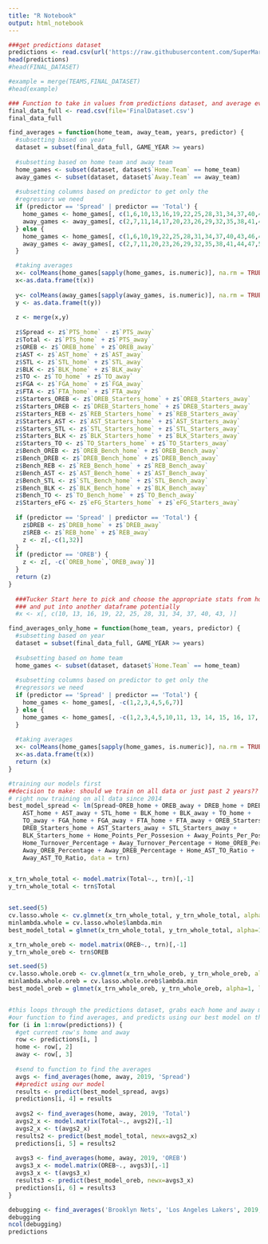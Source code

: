 ```yaml
---
title: "R Notebook"
output: html_notebook
---
```


```r
###get predictions dataset
predictions <- read.csv(url('https://raw.githubusercontent.com/SuperMarioGiacomazzo/STOR538_WEBSITE/master/Playoffs/Round%202/Predictions.csv'))
head(predictions)
#head(FINAL_DATASET)

#example = merge(TEAMS,FINAL_DATASET)
#head(example)
```

```r
### Function to take in values from predictions dataset, and average every teams statistics
final_data_full <- read.csv(file='FinalDataset.csv')
final_data_full

find_averages = function(home_team, away_team, years, predictor) {
  #subsetting based on year
  dataset = subset(final_data_full, GAME_YEAR >= years)
  
  #subsetting based on home team and away team
  home_games <- subset(dataset, dataset$`Home.Team` == home_team)
  away_games <- subset(dataset, dataset$`Away.Team` == away_team)
  
  #subsetting columns based on predictor to get only the 
  #regressors we need
  if (predictor == 'Spread' | predictor == 'Total') {
    home_games <- home_games[, c(1,6,10,13,16,19,22,25,28,31,34,37,40,43,46,49,52,55,58,61,64,67,70,73,76,79,82,84,86,88,90,92)]
    away_games <- away_games[, c(2,7,11,14,17,20,23,26,29,32,35,38,41,44,47,50,53,56,59,62,65,68,71,74,77,80,83,85,87,89,91,93)]
  } else {
    home_games <- home_games[, c(1,6,10,19,22,25,28,31,34,37,40,43,46,49,52,55,58,61,64,67,70,73,76,79,82,84,86,88,90,92)]
    away_games <- away_games[, c(2,7,11,20,23,26,29,32,35,38,41,44,47,50,53,56,59,62,65,68,71,74,77,80,83,85,87,89,91,93)]
  }

  #taking averages
  x<- colMeans(home_games[sapply(home_games, is.numeric)], na.rm = TRUE)
  x<-as.data.frame(t(x))
  
  y<- colMeans(away_games[sapply(away_games, is.numeric)], na.rm = TRUE)
  y <- as.data.frame(t(y))
  
  z <- merge(x,y)
  
  z$Spread <- z$`PTS_home` - z$`PTS_away`
  z$Total <- z$`PTS_home` + z$`PTS_away`
  z$OREB <- z$`OREB_home` + z$`OREB_away`
  z$AST <- z$`AST_home` + z$`AST_away`
  z$STL <- z$`STL_home` + z$`STL_away`
  z$BLK <- z$`BLK_home` + z$`BLK_away`
  z$TO <- z$`TO_home` + z$`TO_away`
  z$FGA <- z$`FGA_home` + z$`FGA_away`
  z$FTA <- z$`FTA_home` + z$`FTA_away`
  z$Starters_OREB <- z$`OREB_Starters_home` + z$`OREB_Starters_away`
  z$Starters_DREB <- z$`DREB_Starters_home` + z$`DREB_Starters_away`
  z$Starters_REB <- z$`REB_Starters_home` + z$`REB_Starters_away`
  z$Starters_AST <- z$`AST_Starters_home` + z$`AST_Starters_away`
  z$Starters_STL <- z$`STL_Starters_home` + z$`STL_Starters_away`
  z$Starters_BLK <- z$`BLK_Starters_home` + z$`BLK_Starters_away`
  z$Starters_TO <- z$`TO_Starters_home` + z$`TO_Starters_away`
  z$Bench_OREB <- z$`OREB_Bench_home` + z$`OREB_Bench_away`
  z$Bench_DREB <- z$`DREB_Bench_home` + z$`DREB_Bench_away`
  z$Bench_REB <- z$`REB_Bench_home` + z$`REB_Bench_away`
  z$Bench_AST <- z$`AST_Bench_home` + z$`AST_Bench_away`
  z$Bench_STL <- z$`STL_Bench_home` + z$`STL_Bench_away`
  z$Bench_BLK <- z$`BLK_Bench_home` + z$`BLK_Bench_away`
  z$Bench_TO <- z$`TO_Bench_home` + z$`TO_Bench_away`
  z$Starters_eFG <- z$`eFG_Starters_home` + z$`eFG_Starters_away`
  
  if (predictor == 'Spread' | predictor == 'Total') {
    z$DREB <- z$`DREB_home` + z$`DREB_away`
    z$REB <- z$`REB_home` + z$`REB_away`
    z <- z[,-c(1,32)]
  }
  if (predictor == 'OREB') {
    z <- z[, -c(`OREB_home`,`OREB_away`)]
  }
  return (z)
}
  
  ###Tucker Start here to pick and choose the appropriate stats from home or away
  ### and put into another dataframe potentially
  #x <- x[, c(10, 13, 16, 19, 22, 25, 28, 31, 34, 37, 40, 43, )]

find_averages_only_home = function(home_team, years, predictor) {
  #subsetting based on year
  dataset = subset(final_data_full, GAME_YEAR >= years)
  
  #subsetting based on home team
  home_games <- subset(dataset, dataset$`Home.Team` == home_team)
  
  #subsetting columns based on predictor to get only the 
  #regressors we need
  if (predictor == 'Spread' | predictor == 'Total') {
    home_games <- home_games[, -c(1,2,3,4,5,6,7)]
  } else {
    home_games <- home_games[, -c(1,2,3,4,5,10,11, 13, 14, 15, 16, 17, 18)]
  }
  
  #taking averages
  x<- colMeans(home_games[sapply(home_games, is.numeric)], na.rm = TRUE)
  x<-as.data.frame(t(x))
  return (x)
}

#training our models first
##decision to make: should we train on all data or just past 2 years??
# right now training on all data since 2014
best_model_spread <- lm(Spread~OREB_home + OREB_away + DREB_home + DREB_away + 
    AST_home + AST_away + STL_home + BLK_home + BLK_away + TO_home + 
    TO_away + FGA_home + FGA_away + FTA_home + FTA_away + OREB_Starters_home + 
    DREB_Starters_home + AST_Starters_away + STL_Starters_away + 
    BLK_Starters_home + Home_Points_Per_Possesion + Away_Points_Per_Possesion + 
    Home_Turnover_Percentage + Away_Turnover_Percentage + Home_OREB_Percentage + 
    Away_OREB_Percentage + Away_DREB_Percentage + Home_AST_TO_Ratio + 
    Away_AST_TO_Ratio, data = trn)


x_trn_whole_total <- model.matrix(Total~., trn)[,-1]
y_trn_whole_total <- trn$Total


set.seed(5)
cv.lasso.whole <- cv.glmnet(x_trn_whole_total, y_trn_whole_total, alpha=1)
minlambda.whole = cv.lasso.whole$lambda.min
best_model_total = glmnet(x_trn_whole_total, y_trn_whole_total, alpha=1, lambda=minlambda.whole)

x_trn_whole_oreb <- model.matrix(OREB~., trn)[,-1]
y_trn_whole_oreb <- trn$OREB

set.seed(5)
cv.lasso.whole.oreb <- cv.glmnet(x_trn_whole_oreb, y_trn_whole_oreb, alpha=1)
minlambda.whole.oreb = cv.lasso.whole.oreb$lambda.min
best_model_oreb = glmnet(x_trn_whole_oreb, y_trn_whole_oreb, alpha=1, lambda=minlambda.whole.oreb)


#this loops through the predictions dataset, grabs each home and away matchup, sends it through
#our function to find averages, and predicts using our best model on the averages
for (i in 1:nrow(predictions)) {
  #get current row's home and away
  row <- predictions[i, ]
  home <- row[, 2]
  away <- row[, 3]
  
  #send to function to find the averages
  avgs <- find_averages(home, away, 2019, 'Spread')
  ##predict using our model 
  results <- predict(best_model_spread, avgs)
  predictions[i, 4] = results
  
  avgs2 <- find_averages(home, away, 2019, 'Total')
  avgs2_x <- model.matrix(Total~., avgs2)[,-1]
  avgs2_x <- t(avgs2_x)
  results2 <- predict(best_model_total, newx=avgs2_x)
  predictions[i, 5] = results2
  
  avgs3 <- find_averages(home, away, 2019, 'OREB')
  avgs3_x <- model.matrix(OREB~., avgs3)[,-1]
  avgs3_x <- t(avgs3_x)
  results3 <- predict(best_model_oreb, newx=avgs3_x)
  predictions[i, 6] = results3
}

debugging <- find_averages('Brooklyn Nets', 'Los Angeles Lakers', 2019, 'Total')
debugging
ncol(debugging)
predictions
```

